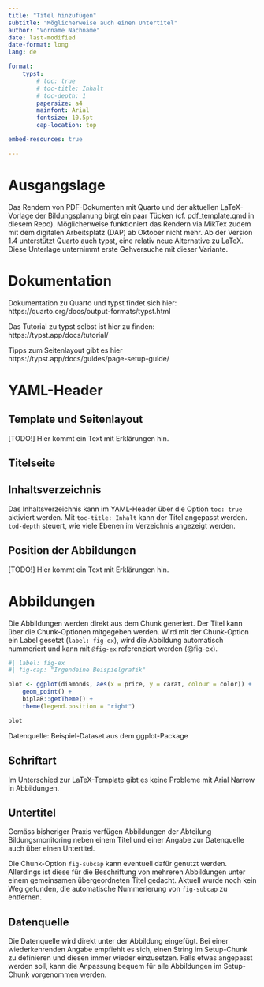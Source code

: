 ```yaml
---
title: "Titel hinzufügen"
subtitle: "Möglicherweise auch einen Untertitel"
author: "Vorname Nachname"
date: last-modified
date-format: long
lang: de

format: 
    typst:
        # toc: true
        # toc-title: Inhalt
        # toc-depth: 1
        papersize: a4
        mainfont: Arial
        fontsize: 10.5pt
        cap-location: top

embed-resources: true

---
```


```{=typst} 

#set page(
    margin: (inside: 2.5cm, outside: 3.5cm, top: 5.4cm, bottom: 3cm),
    header: align(left)[#image("images/logo_ktzh_flag_71x71.png", height: 20%)
                        #text("Kanton Zürich")]
)

```

# Ausgangslage

Das Rendern von PDF-Dokumenten mit Quarto und der aktuellen LaTeX-Vorlage der Bildungsplanung birgt ein paar Tücken (cf. pdf_template.qmd in diesem Repo). Möglicherweise funktioniert das Rendern via MikTex zudem mit dem digitalen Arbeitsplatz (DAP) ab Oktober nicht mehr. Ab der Version 1.4 unterstützt Quarto auch typst, eine relativ neue Alternative zu LaTeX. Diese Unterlage unternimmt erste Gehversuche mit dieser Variante.

# Dokumentation

Dokumentation zu Quarto und typst findet sich hier:  
https://quarto.org/docs/output-formats/typst.html

Das Tutorial zu typst selbst ist hier zu finden:  
https://typst.app/docs/tutorial/

Tipps zum Seitenlayout gibt es hier  
https://typst.app/docs/guides/page-setup-guide/



# YAML-Header

## Template und Seitenlayout

[TODO!] Hier kommt ein Text mit Erklärungen hin.


## Titelseite


## Inhaltsverzeichnis

Das Inhaltsverzeichnis kann im YAML-Header über die Option `toc: true` aktiviert werden. Mit `toc-title: Inhalt` kann der Titel angepasst werden. `tod-depth` steuert, wie viele Ebenen im Verzeichnis angezeigt werden. 


## Position der Abbildungen

[TODO!] Hier kommt ein Text mit Erklärungen hin.


# Abbildungen

Die Abbildungen werden direkt aus dem Chunk generiert. Der Titel kann über die Chunk-Optionen mitgegeben werden. Wird mit der Chunk-Option ein Label gesetzt (`label: fig-ex`), wird die Abbildung automatisch nummeriert und kann mit `@fig-ex` referenziert werden (@fig-ex). 

```r
#| label: fig-ex
#| fig-cap: "Irgendeine Beispielgrafik"

plot <- ggplot(diamonds, aes(x = price, y = carat, colour = color)) +
    geom_point() +
    biplaR::getTheme() +
    theme(legend.position = "right")

plot
```

Datenquelle: Beispiel-Dataset aus dem ggplot-Package

## Schriftart

Im Unterschied zur LaTeX-Template gibt es keine Probleme mit Arial Narrow in Abbildungen.

## Untertitel

Gemäss bisheriger Praxis verfügen Abbildungen der Abteilung Bildungsmonitoring neben einem Titel und einer Angabe zur Datenquelle auch über einen Untertitel.

Die Chunk-Option `fig-subcap` kann eventuell dafür genutzt werden. Allerdings ist diese für die Beschriftung von mehreren Abbildungen unter einem gemeinsamen übergeordneten Titel gedacht. Aktuell wurde noch kein Weg gefunden, die automatische Nummerierung von `fig-subcap` zu entfernen. 

## Datenquelle

Die Datenquelle wird direkt unter der Abbildung eingefügt. Bei einer wiederkehrenden Angabe empfiehlt es sich, einen String im Setup-Chunk zu definieren und diesen immer wieder einzusetzen. Falls etwas angepasst werden soll, kann die Anpassung bequem für alle Abbildungen im Setup-Chunk vorgenommen werden.
